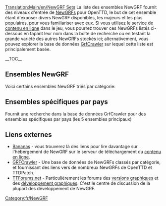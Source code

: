 [[Translation:Main/en/NewGRF Sets]]
La liste des ensembles NewGRF fournit des niveaux d'entrée de [[Main/fr/NewGRF|NewGRFs]] pour OpenTTD, le but de cet ensemble étant d'exposer divers NewGRF disponibles, les majeurs et les plus populaires, pour vous familiariser avec eux.
Si vous utilisez le service de [[Main/fr/Contenu En-ligne|contenu en ligne]] dans le jeu, vous pourrez trouver ces NewGRFs listés ci-dessous en tapant leur nom dans la boîte de recherche ou en testant la grande variété des autres NewGRFs stockés ici; alternativement, vous pouvez explorer la base de données [http://grfcrawler.tt-forums.net/ GrfCrawler] sur lequel cette liste est principalement basée.

{{fr/Fenêtre de message|type=contenu
|image=UnderConstructionOrange.png
|texte='''Travail en cours'''<br/>Pour le moment, la liste inclut certains NewGRFs pour occuper la place; sentez-vous libre de les remplacer avec des NewGRFs de niveau d'entrée plus instruits; la priorité va aux NewGRFs disponibles sur [http://bananas.openttd.org/en/newgrf/ Bananas].
}}{{en/-}}

__TOC__

==Ensembles NewGRF==
Voici certains ensembles NewGRF triés par catégorie:

{{fr/Newgrf|Titre        = Véhicules
|Soustitre    = Tout ce qui transporte des cargaisons pour vous
|Catégorie    = 1
|Image        = Grfcrawler vehicles.png

|Nom1         = [[Main/fr/Ensemble de trains 2cc|2cc - Trains du monde]]
|Id1          = 27711001
|Description1 = L'ensemble 2cc inclut des trains du monde entier, dessinés dans une livrée de compagnie bicolore.
|Image1       = 2cc_TrainSet_logo 125px.PNG
|Homepage1    = http://users.tt-forums.net/2cc/index.html
|Bananas1     = http://binaries.openttd.org/bananas/newgrf/2cc_Trainset-1.0.1.tar.gz
|liens1       = 

|Nom2         = [[Main/fr/Ensemble générique de véhicules routiers et tramways|GRVTS eGRVTS - Ensemble générique de véhicules routiers et tramways]] 
|Id2          = 52571201,52571201 
|Description2 = Inclut des véhicules routiers et des tramways de 1920 à 2050; supporte les cargaisons NewGRF.<br>La version étendue comprend des véhicules supplémentaires de 1800 à 2075, avec 218 véhicules au total. 
|Image2       = EGRVTS 125px.png
|Homepage2    = http://www.tt-forums.net/viewtopic.php?f=26&t=33415
|Bananas2     = http://binaries.openttd.org/bananas/newgrf/eGRVTS-1.0.tar.gz
|liens2       =
|revision2    = r13850

|Nom3         = [[Main/fr/Ensemble d'avions d'aviateurs|(AV8) Avions d'aviateur]]
|Id3          = 44440A01,44440A03 
|Description3 = Inclut une grande quantité d'avions, des premiers aéroplanes à hélice de 1920 à 2050.<br> Utilise différents graphiques pour le roulage, le décollage et l'atterrissage, et comprend des sons de décollage et d'atterrissage.
|Image3       = Av8 125px.png
|Homepage3    = http://www.pikkarail.com/ttdp/av8/index.htm
|Bananas3     = http://binaries.openttd.org/bananas/newgrf/Av8_extra_aircraft-1.501.tar.gz
|links3       =

|Nom4         = Très gros bateaux ou Fish
|Id4          = 425F0101,414E0101
|Description4 = [http://www.tt-forums.net/viewtopic.php?f=36&t=33030 Très gros bateaux] - Paramètres modifiés sur les bateaux - ils sont plus gros et, de façon appropriée, plus coûteux.<br/>[http://tt-foundry.com/sets/FISH Fish] - Bateaux fluviaux, de lacs et côtiers, dans une gamme de tailles intéressantes de 15t à 1080t. Fonctionnalités de pixels léchés en livrée de compagnie bicolore.
|Image4       = Fish 125ps.png
|Homepage4    = http://tt-foundry.com/sets/FISH
|Bananas4     = http://binaries.openttd.org/bananas/newgrf/Very_large_ships-0.1.tar.gz
|liens4       = 
}}

{{fr/Newgrf|Titre        = Stations
|Soustitre    = Gares ferroviaires et aéroports
|Catégorie    = 2
|Image        = Grfcrawler station.png

|Nom1         = Gares industrielles
|Id1          = 4A430002 
|Description1 = Gares industrielles avec des installations pour couvrir toutes les cargaisons du jeu. Fonctionnalités de chargement progressif s'affichant sur les quais, sprites animés et cases sans voie.
|Image1       = Industrial Stations Renewal 125px.png
|Homepage1    = http://www.as-st.com/ttd/indstatstech/index.html
|Bananas1     = http://binaries.openttd.org/bananas/newgrf/Industrial_Stations_Renewal-0.8.0.tar.gz
|liens1       = [www.tt-forums.net/viewtopic.php?f=26&t=27112&st=0&sk=t&sd=a Discussion]

|Nom2         = Gares de métropole
|Id2          = 52455400 
|Description2 = Gares de métropole pour TTDPatch/OpenTTD (nocturnes). Fait partie de l'ancien projet Gares génériques.
|Image2       = City_Stations_125px.png
|Homepage2    = http://www.tt-forums.net/viewtopic.php?t=21344
|liens2       =

|Nom3         = Gares souterraines
|Id3          = 52455300 
|Description3 = Gares souterraines pour TTDPatch/OpenTTD (nocturnes). Fait partie de l'ancien projet Gares génériques.
|Image3       = Suburban Stations 125px.png
|Homepage3    = http://www.tt-forums.net/viewtopic.php?t=21344
|Bananas3     = http://binaries.openttd.org/bananas/newgrf/Suburban_Stations-1.tar.gz
|liens3       = 

|Nom4         = Gares rurales
|Id4          = 5245200
|Description4 = Complément complet des éléments de gare. Quais sur une case complète, quais de base, quais, bancs, abris, avec quantité de combinaisons, un toboggan, et un bâtiment de passagers.
|Image4       = Rural_Stations_125px.png
|Homepage4    = http://www.tt-forums.net/viewtopic.php?t=21344
|Bananas4     = http://binaries.openttd.org/bananas/newgrf/Rural_Stations-1.tar.gz
|liens4       = 
}}

{{fr/Newgrf|Titre        = Bâtiments de ville
|Soustitre    = NewGRF fournissant des maisons
|Catégorie    = 3
|Image        = Grfcrawler townbuildings.png

|Nom1         = Ensemble de remplacement complet de ville version 3
|Id1          = 56430001 
|Description1 = Un ensemble pour remplacer tous les bâtiments de ville du TTD originel, ou à utiliser en plus des bâtiments de ville du TTD d'origine. Il contient certains bâtiments "spéciaux", des fonctionnalités d'ECS, deux ensemble de routes, et davantage encore.
|Image1       = Total Town Replacement Set version 3 125px.png
|Homepage1    = http://www.tt-forums.net/viewtopic.php?t=8878
|Bananas1     = http://binaries.openttd.org/bananas/newgrf/Total_Town_Replacement_Set-3.02a.tar.gz
|liens1       =
}}

{{fr/Newgrf|Titre        = Industries / Cargaisons
|Soustitre    = Ensembles d'industries et modifications de cargaison
|Catégorie    = 4
|Image        = Grfcrawler industriescargo.png

|Nom1         = [[Main/fr/Vecteurs ECS|Vecteurs ECS]]
|Id1          = 4D656F9C,4D656F95,4D656F96,4D656F94,4D656F9A,4D656F97,4D656F91,4D656F9D 
|Description1 = Inclus divers ensembles de nouvelles industries où vous pouvez choisir entre machines, chimie, bois, agriculture et construction.
|Image1       = ECS Basics vector 125px.png
|Homepage1    = http://george.zernebok.net/newgrf/downloads.html
|Bananas1     = yes
|liens1       =

|Nom2         = Ensemble d'industries FIRS
|Id2          = 
|Description2 = beaucoup de matières premières à déplacer et une palette intéressante de cargaisons 'finales', incluant la possibilité de livrer à la fois des marchandises et de la nourriture aux villes sous tous les climats.<br /> Représenter la progression du jeu à différentes époques introduit de nouvelles industries, ce qui requiert que vous fassiez évoluer vos trajets de transport dans le temps et rend le défi du jeu plus intéressant.
|Image2       = FIRS 125px.png
|Homepage2    = http://tt-foundry.com/sets/FIRS/schema/industries
|Bananas2     = http://binaries.openttd.org/bananas/newgrf/FIRS_Industry_Replacement_Set-0.5.0.tar.gz
|liens2       = 
}}

{{fr/Newgrf|Titre        = Infrastructure
|Soustitre    = Infrastructure comme les routes et les voies ferrées
|Catégorie    = 5
|Image        = Grfcrawler infrastructure.png

|Nom1         = Ensemble de modification totale des ponts
|Id1          = 74677462 
|Description1 = Ajoute de nombreux nouveaux ponts, avec quelques améliorations aux originaux.<br />Note: peut ne pas être compatible avec les ensembles de routes ou voies existants.
|Image1       = Total Bridge Renewal Set 125px.png
|Homepage1    = http://www.tt-forums.net/viewtopic.php?p=600577#p600577
|Bananas1     = http://binaries.openttd.org/bananas/newgrf/Total_Bridge_Renewal_Set-1.12.tar.gz
|liens1       =

|Nom2         = Voies ferrées suédoises
|Id2          = 53455230
|Description2 = Un ensemble de voies ferrées complètement adapté à la neige, pour les voies normales et électrifiées.
|Image2       = Swedish Rails 125px.png
|Homepage2    = http://dev.openttdcoop.org/projects/swedishrails/
|Bananas2     = http://binaries.openttd.org/bananas/newgrf/Swedish_Rails-0.6.0.tar.gz
|liens2       = http://www.tt-forums.net/viewtopic.php?f=67&t=48876

|Nom3         = Dépôts ferroviaires plus grands
|Id3          = 19060801
|Description3 = Si vous vous demandez comment un train de 12 wagons peut tenir dans ce petit dépôt, cet ajout est pour vous.
|Image3       = Bigger Train Depots 125px.png
|Homepage3    = http://www.tt-forums.net/viewtopic.php?f=36&t=40577&start=0
|Bananas3     = http://binaries.openttd.org/bananas/newgrf/Bigger_Depots-0.3.tar.gz
|liens3       =
}}

{{fr/Newgrf|Titre        = Paysage
|Soustitre    = NewGRF modifiant le paysage
|Catégorie    = 7
|Image        = Grfcrawler landscape.png

|Nom1         = Transition neigeuse douce
|Id1          = 54560103
|Description1 = Fait une transition plus régulière de la prairie à la neige sous les climats arctique et tempéré, en trois étapes.
|Image1       = Smooth Snow Transition 125px.png
|Homepage1    = http://addi.tt-ms.de/
|Bananas1     = http://binaries.openttd.org/bananas/newgrf/Smooth_Snow_Transition-1.2.tar.gz
|liens1       =

|Nom2         = Conversion de TTO complète
|Id2          = 4A5A0105
|Description2 = Cela changera graphiquement TTD en TTO. Ajoute aussi quelques fichiers et inclus un œuf de Pâque.
|Image2       = Full TTO Conversion 125px.png
|Homepage2    = http://www.tt-forums.net/viewtopic.php?f=26&t=39317
|Bananas2     = http://binaries.openttd.org/bananas/newgrf/TTO_Full_Conversion-1.4.1.tar.gz
|liens2       =
}}

{{fr/Newgrf|Titre        = Autres
|Soustitre    = Tout ce qui ne rentre pas dans une autre catégorie
|Catégorie    = 8
|Image        = Grfcrawler other.png

|Nom1         = Conversion du Pays des jouets en Mars
|Id1          = 4D656F54
|Description1 = Les graphiques par défaut de Mars sont ceux du paysage de Mars dans TTO
|Image1       = Toyland to Mars Conversion 125px.png
|Homepage1    = http://george.zernebok.net/
|liens1       =

|Nom2         = Visages de manga
|Id2          = 747C0000
|Description2 = GRF pour remplacer les visages du jeu avec du style de manga.
|Image2       = Manga Faces 125px.png
|Homepage2    = http://www.as-st.com/ttd/japan/index.html
|liens2       =
}}

== Ensembles spécifiques par pays ==
Fournit une recherche dans la base de données GrfCrawler pour des ensembles spécifiques par pays (les 5 ensembles principaux) 
{{fr/Navbox|navbar = off
|state  = off      

|name   = Ensembles spécifiques par pays 
|title  = Ensembles spécifiques par pays

|group1 = Majeur
|list1  = {{nowrap begin}} (13) [http://grfcrawler.tt-forums.net/index.php?do=search&q=UK UK]<!--
                 -->{{en/·w}} (7) [http://grfcrawler.tt-forums.net/index.php?do=search&q=americ USA]<!--   US 
                 -->{{en/·w}} [http://grfcrawler.tt-forums.net/index.php?do=search&q=Canad Canadien]<!-- 
                 -->{{en/·w}} (6) [http://grfcrawler.tt-forums.net/index.php?do=search&q=Japan Japonais]<!--
                 -->{{en/·w}} (5) [http://grfcrawler.tt-forums.net/index.php?do=search&q=Dutch Hollandais]{{nowrap end}}

|group2 = Mineur
|list2  = {{nowrap begin}} (4) [http://grfcrawler.tt-forums.net/index.php?do=search&q=Serb Serbe]<!--
                 -->{{en/·w}} (3) [http://grfcrawler.tt-forums.net/index.php?do=search&q=Lithuan Lituanien]<!--
                 -->{{en/·w}} [http://grfcrawler.tt-forums.net/index.php?do=search&q=Swed Suédois]<!--
                 -->{{en/·w}} (2) [http://grfcrawler.tt-forums.net/index.php?do=search&q=Austral Australien]<!--
                 -->{{en/·w}} [http://grfcrawler.tt-forums.net/index.php?do=search&q=Finn Finnois]<!--
                 -->{{en/·w}} [http://grfcrawler.tt-forums.net/index.php?do=search&q=Norweg Norvégien]<!--
                 -->{{en/·w}} [http://grfcrawler.tt-forums.net/index.php?do=search&q=Russi Russe]<!--  USSR
                 -->{{en/·w}} [http://grfcrawler.tt-forums.net/index.php?do=search&q=Spanish Espagnol]{{nowrap end}}
}}
</onlyinclude>


==Liens externes==

*[http://bananas.openttd.org/en/newgrf/ Bananas] - vous trouverez là des liens pour lire davantage sur l'hébergement de NewGRF sur le serveur de téléchargement du [[Main/fr/Contenu En-ligne|contenu en ligne]].
*[http://grfcrawler.tt-forums.net/ GRFCrawler] - Une base de données de NewGRFs classés par catégorie, et fournissant des liens vers de nombreux NewGRFs de OpenTTD et TTDPatch.
*[http://www.tt-forums.net/index.php TTForums.net] - Particulièrement les forums des [http://www.tt-forums.net/viewforum.php?f=67 versions graphiques] et des [http://www.tt-forums.net/viewforum.php?f=26 développement graphiques]. C'est le centre de discussion de la plupart des développement de NewGRF.


{{fr/Navbox NewGRF}}


[[Category:fr/NewGRF]]